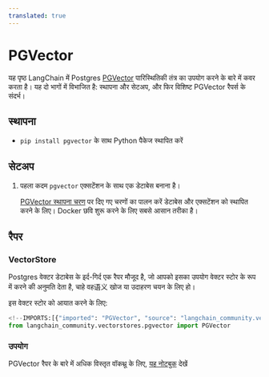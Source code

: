 ```yaml
---
translated: true
---
```


# PGVector

यह पृष्ठ LangChain में Postgres [PGVector](https://github.com/pgvector/pgvector) पारिस्थितिकी तंत्र का उपयोग करने के बारे में कवर करता है।
यह दो भागों में विभाजित है: स्थापना और सेटअप, और फिर विशिष्ट PGVector रैपर्स के संदर्भ।

## स्थापना

- `pip install pgvector` के साथ Python पैकेज स्थापित करें

## सेटअप

1. पहला कदम `pgvector` एक्सटेंशन के साथ एक डेटाबेस बनाना है।

    [PGVector स्थापना चरण](https://github.com/pgvector/pgvector#installation) पर दिए गए चरणों का पालन करें डेटाबेस और एक्सटेंशन को स्थापित करने के लिए। Docker छवि शुरू करने के लिए सबसे आसान तरीका है।

## रैपर

### VectorStore

Postgres वेक्टर डेटाबेस के इर्द-गिर्द एक रैपर मौजूद है, जो आपको इसका उपयोग वेक्टर स्टोर के रूप में करने की अनुमति देता है,
चाहे वह语义 खोज या उदाहरण चयन के लिए हो।

इस वेक्टर स्टोर को आयात करने के लिए:

```python
<!--IMPORTS:[{"imported": "PGVector", "source": "langchain_community.vectorstores.pgvector", "docs": "https://api.python.langchain.com/en/latest/vectorstores/langchain_community.vectorstores.pgvector.PGVector.html", "title": "PGVector"}]-->
from langchain_community.vectorstores.pgvector import PGVector
```

### उपयोग

PGVector रैपर के बारे में अधिक विस्तृत वॉकथ्रू के लिए, [यह नोटबुक](/docs/integrations/vectorstores/pgvector) देखें
